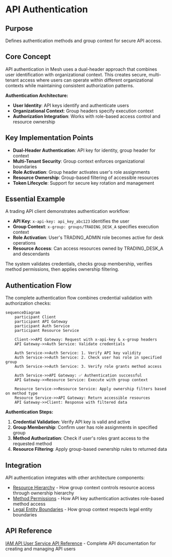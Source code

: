 # API Authentication

## Purpose
Defines authentication methods and group context for secure API access.

## Core Concept

API authentication in Mesh uses a dual-header approach that combines user identification with organizational context. This creates secure, multi-tenant access where users can operate within different organizational contexts while maintaining consistent authorization patterns.

**Authentication Architecture:**
- **User Identity**: API keys identify and authenticate users
- **Organizational Context**: Group headers specify execution context
- **Authorization Integration**: Works with role-based access control and resource ownership

## Key Implementation Points
- **Dual-Header Authentication**: API key for identity, group header for context
- **Multi-Tenant Security**: Group context enforces organizational boundaries
- **Role Activation**: Group header activates user's role assignments
- **Resource Ownership**: Group-based filtering of accessible resources
- **Token Lifecycle**: Support for secure key rotation and management

## Essential Example

A trading API client demonstrates authentication workflow:

- **API Key**: `x-api-key: api_key_abc123` identifies the user
- **Group Context**: `x-group: groups/TRADING_DESK_A` specifies execution context
- **Role Activation**: User's TRADING_ADMIN role becomes active for desk operations
- **Resource Access**: Can access resources owned by TRADING_DESK_A and descendants

The system validates credentials, checks group membership, verifies method permissions, then applies ownership filtering.

## Authentication Flow

The complete authentication flow combines credential validation with authorization checks:

<div style={{textAlign: 'center'}}>

```mermaid
sequenceDiagram
    participant Client
    participant API Gateway
    participant Auth Service
    participant Resource Service

    Client->>API Gateway: Request with x-api-key & x-group headers
    API Gateway->>Auth Service: Validate credentials

    Auth Service->>Auth Service: 1. Verify API key validity
    Auth Service->>Auth Service: 2. Check user has role in specified group
    Auth Service->>Auth Service: 3. Verify role grants method access

    Auth Service->>API Gateway: ✅ Authentication successful
    API Gateway->>Resource Service: Execute with group context

    Resource Service->>Resource Service: Apply ownership filters based on method type
    Resource Service->>API Gateway: Return accessible resources
    API Gateway->>Client: Response with filtered data
```

</div>

**Authentication Steps:**
1. **Credential Validation**: Verify API key is valid and active
2. **Group Membership**: Confirm user has role assignments in specified group
3. **Method Authorization**: Check if user's roles grant access to the requested method
4. **Resource Filtering**: Apply group-based ownership rules to returned data

## Integration

API authentication integrates with other architecture components:

- [Resource Hierarchy](./resource-hierarchy) - How group context controls resource access through ownership hierarchy
- [Method Permissions](./method-permissions) - How API key authentication activates role-based method access
- [Legal Entity Boundaries](./legal-entities) - How group context respects legal entity boundaries

## API Reference
[IAM API User Service API Reference](/docs/api-reference/iam/api_user/v1) - Complete API documentation for creating and managing API users